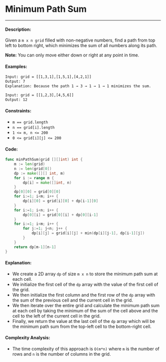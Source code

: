 # Minimum Path Sum

-----

#### Description: 

Given a ```m x n grid``` filled with non-negative numbers, find a path from top left to bottom right, which minimizes the sum of all numbers along its path.

**Note:** You can only move either down or right at any point in time.

#### Examples:

```txt
Input: grid = [[1,3,1],[1,5,1],[4,2,1]]
Output: 7
Explanation: Because the path 1 → 3 → 1 → 1 → 1 minimizes the sum.
```

```txt
Input: grid = [[1,2,3],[4,5,6]]
Output: 12
```

#### Constraints: 

- ```m == grid.length```
- ```n == grid[i].length```
- ```1 <= m, n <= 200```
- ```0 <= grid[i][j] <= 200```

#### Code: 

```go
func minPathSum(grid [][]int) int {
    m := len(grid)
    n := len(grid[0])
    dp := make([][] int, m)
    for i := range m {
        dp[i] = make([]int, n)
    }
    dp[0][0] = grid[0][0]
    for i:=1; i<m; i++ {
        dp[i][0] = grid[i][0] + dp[i-1][0]
    }
    for i:=1; i<n; i++ {
        dp[0][i] = grid[0][i] + dp[0][i-1]
    }
    for i:=1; i<m; i++ {
        for j:=1; j<n; j++ {
            dp[i][j] = grid[i][j] + min(dp[i][j-1], dp[i-1][j])
        }
    }
    return dp[m-1][n-1]
}
```

#### Explanation:

- We create a 2D array `dp` of size `m x n` to store the minimum path sum at each cell.
- We initialize the first cell of the `dp` array with the value of the first cell of the grid.
- We then initialize the first column and the first row of the `dp` array with the sum of the previous cell and the current cell in the grid.
- We then iterate over the entire grid and calculate the minimum path sum at each cell by taking the minimum of the sum of the cell above and the cell to the left of the current cell in the grid.
- Finally, we return the value at the last cell of the `dp` array which will be the minimum path sum from the top-left cell to the bottom-right cell.


#### Complexity Analysis:

- The time complexity of this approach is `O(m*n)` where `m` is the number of rows and `n` is the number of columns in the grid.